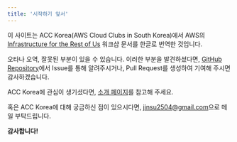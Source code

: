 ```yaml
---
title: '시작하기 앞서'
---
```


이 사이트는 ACC Korea(AWS Cloud Clubs in South Korea)에서 AWS의 [Infrastructure for the Rest of Us](https://catalog.us-east-1.prod.workshops.aws/workshops/781f1e70-d6e9-4f0d-8c7e-b069990a4f8c/en-US) 워크샵 문서를 한글로 번역한 것입니다.

오타나 오역, 잘못된 부분이 있을 수 있습니다. 이러한 부분을 발견하셨다면, [GitHub Repository](https://github.com/aws-cloud-clubs/infra-camp-docs)에서 Issue를 통해 알려주시거나, Pull Request를 생성하여 기여해 주시면 감사하겠습니다.

ACC Korea에 관심이 생기셨다면, [소개 페이지](https://aws-cloud-clubs.notion.site/AWS-Cloud-Clubs-South-Korea-2f84ef1eeabe4f2da78ebd04eeec4e07?pvs=4)를 참고해 주세요.

혹은 ACC Korea에 대해 궁금하신 점이 있으시다면, [jinsu2504@gmail.com](mailto:jinsu2504@gmail.com)으로 메일 부탁드립니다. 

**감사합니다!**

